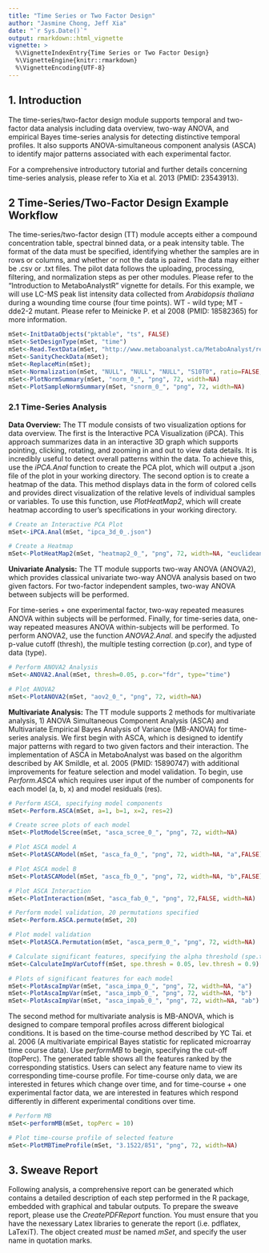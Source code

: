 ```yaml
---
title: "Time Series or Two Factor Design"
author: "Jasmine Chong, Jeff Xia"
date: "`r Sys.Date()`"
output: rmarkdown::html_vignette
vignette: >
  %\VignetteIndexEntry{Time Series or Two Factor Design}
  %\VignetteEngine{knitr::rmarkdown}
  %\VignetteEncoding{UTF-8}
---
```


## 1. Introduction

The time-series/two-factor design module supports temporal and two-factor data analysis including data overview, two-way ANOVA, and empirical Bayes time-series analysis for detecting distinctive temporal profiles. It also supports ANOVA-simultaneous component analysis (ASCA) to identify major patterns associated with each experimental factor.

For a comprehensive introductory tutorial and further details concerning time-series analysis, please refer to Xia et al. 2013 (PMID: 23543913). 


## 2 Time-Series/Two-Factor Design Example Workflow 

The time-series/two-factor design (TT) module accepts either a compound concentration table, spectral binned data, or a peak intensity table. The format of the data must be specified, identifying whether the samples are in rows or columns, and whether or not the data is paired. The data may either be .csv or .txt files. The pilot data follows the uploading, processing, filtering, and normalization steps as per other modules. Please refer to the "Introduction to MetaboAnalystR" vignette for details. For this example, we will use LC-MS peak list intensity data collected from *Arabidopsis thaliana* during a wounding time course (four time points). WT - wild type; MT - dde2-2 mutant. Please refer to Meinicke P. et al 2008 (PMID: 18582365) for more information.  

```r

mSet<-InitDataObjects("pktable", "ts", FALSE)
mSet<-SetDesignType(mSet, "time")
mSet<-Read.TextData(mSet, "http://www.metaboanalyst.ca/MetaboAnalyst/resources/data/cress_time.csv", "colts", "disc");
mSet<-SanityCheckData(mSet);
mSet<-ReplaceMin(mSet);
mSet<-Normalization(mSet, "NULL", "NULL", "NULL", "S10T0", ratio=FALSE, ratioNum=20)
mSet<-PlotNormSummary(mSet, "norm_0_", "png", 72, width=NA)
mSet<-PlotSampleNormSummary(mSet, "snorm_0_", "png", 72, width=NA)

```

### 2.1 Time-Series Analysis 

**Data Overview:** The TT module consists of two visualization options for data overview. The first is the Interactive PCA Visualization (iPCA). This approach summarizes data in an interactive 3D graph which supports pointing, clicking, rotating, and zooming in and out to view data details. It is incredibly useful to detect overall patterns within the data. To achieve this, use the *iPCA.Anal* function to create the PCA plot, which will output a .json file of the plot in your working directory. The second option is to create a heatmap of the data. This method displays data in the form of colored cells and provides direct visualization of the relative levels of individual samples or variables. To use this function, use *PlotHeatMap2*, which will create heatmap according to user's specifications in your working directory.

```r
# Create an Interactive PCA Plot
mSet<-iPCA.Anal(mSet, "ipca_3d_0_.json")

# Create a Heatmap
mSet<-PlotHeatMap2(mSet, "heatmap2_0_", "png", 72, width=NA, "euclidean","ward.D","bwm","overview", F, 1, F, F)
```

**Univariate Analysis:** The TT module supports two-way ANOVA (ANOVA2), which provides classical univariate two-way ANOVA analysis based on two given factors. For two-factor independent samples, two-way ANOVA between subjects will be performed. 

For time-series + one experimental factor, two-way repeated measures ANOVA within subjects will be performed. 
Finally, for time-series data, one-way repeated measures ANOVA within-subjects will be performed. To perform ANOVA2, use the function *ANOVA2.Anal*. and specify the adjusted p-value cutoff (thresh), the multiple testing correction (p.cor), and type of data (type). 

```r
# Perform ANOVA2 Analysis
mSet<-ANOVA2.Anal(mSet, thresh=0.05, p.cor="fdr", type="time")

# Plot ANOVA2
mSet<-PlotANOVA2(mSet, "aov2_0_", "png", 72, width=NA)
```

**Multivariate Analysis:** The TT module supports 2 methods for multivariate analysis, 1) ANOVA Simultaneous Component Analysis (ASCA) and Multivariate Empirical Bayes Analysis of Variance (MB-ANOVA) for time-series analysis. We first begin with ASCA, which is designed to identify major patterns with regard to two given factors and their interaction. The implementation of ASCA in MetaboAnalyst was based on the algorithm described by AK Smildle, et al. 2005 (PMID: 15890747) with additional improvements for feature selection and model validation. To begin, use *Perform.ASCA* which requires user input of the number of components for each model (a, b, x) and model residuals (res).   

```r
# Perform ASCA, specifying model components
mSet<-Perform.ASCA(mSet, a=1, b=1, x=2, res=2)

# Create scree plots of each model
mSet<-PlotModelScree(mSet, "asca_scree_0_", "png", 72, width=NA)

# Plot ASCA model A
mSet<-PlotASCAModel(mSet, "asca_fa_0_", "png", 72, width=NA, "a",FALSE)

# Plot ASCA model B
mSet<-PlotASCAModel(mSet, "asca_fb_0_", "png", 72, width=NA, "b",FALSE)

# Plot ASCA Interaction
mSet<-PlotInteraction(mSet, "asca_fab_0_", "png", 72,FALSE, width=NA)

# Perform model validation, 20 permutations specified
mSet<-Perform.ASCA.permute(mSet, 20)

# Plot model validation
mSet<-PlotASCA.Permutation(mSet, "asca_perm_0_", "png", 72, width=NA)

# Calculate significant features, specifying the alpha threshold (spe.thresh) and leverage threshold (lev.thresh) 
mSet<-CalculateImpVarCutoff(mSet, spe.thresh = 0.05, lev.thresh = 0.9)

# Plots of significant features for each model
mSet<-PlotAscaImpVar(mSet, "asca_impa_0_", "png", 72, width=NA, "a")
mSet<-PlotAscaImpVar(mSet, "asca_impb_0_", "png", 72, width=NA, "b")
mSet<-PlotAscaImpVar(mSet, "asca_impab_0_", "png", 72, width=NA, "ab")
```

The second method for multivariate analysis is MB-ANOVA, which is designed to compare temporal profiles across different biological conditions. It is based on the time-course method described by YC Tai. et al. 2006 (A multivariate empirical Bayes statistic for replicated microarray time course data). Use *performMB* to begin, specifying the cut-off (topPerc). The generated table shows all the features ranked by the corresponding statistics. Users can select any feature name to view its corresponding time-course profile. For time-course only data, we are interested in fetures which change over time, and for time-course + one experimental factor data, we are interested in features which respond differently in different experimental conditions over time.

```r
# Perform MB
mSet<-performMB(mSet, topPerc = 10)

# Plot time-course profile of selected feature
mSet<-PlotMBTimeProfile(mSet, "3.1522/851", "png", 72, width=NA)

```

## 3. Sweave Report

Following analysis, a comprehensive report can be generated which contains a detailed description of each step performed in the R package, embedded with graphical and tabular outputs. To prepare the sweave report, please use the *CreatePDFReport* function. You must ensure that you have the nexessary Latex libraries to generate the report (i.e. pdflatex, LaTexiT). The object created *must* be named *mSet*, and specify the user name in quotation marks. 
